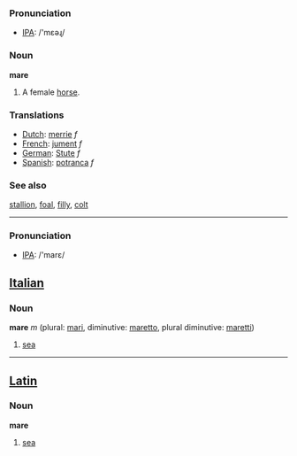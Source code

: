 === Pronunciation ===
*[[w:IPA|IPA]]: /'mɛəɻ/

=== Noun ===

'''mare'''

#A female [[horse]].

=== Translations ===
*[[Dutch]]: [[merrie]] ''f''
*[[French]]: [[jument]] ''f''
*[[German]]: [[Stute]] ''f''
*[[Spanish]]: [[potranca]] ''f''

=== See also ===
[[stallion]], [[foal]], [[filly]], [[colt]]

----

=== Pronunciation ===
*[[w:IPA|IPA]]: /'marɛ/

==[[Italian]]==

=== Noun ===

'''mare''' ''m'' (plural: [[mari]], diminutive: [[maretto]], plural diminutive: [[maretti]])

# [[sea]]

----

==[[Latin]]==

=== Noun ===

'''mare'''

# [[sea]]